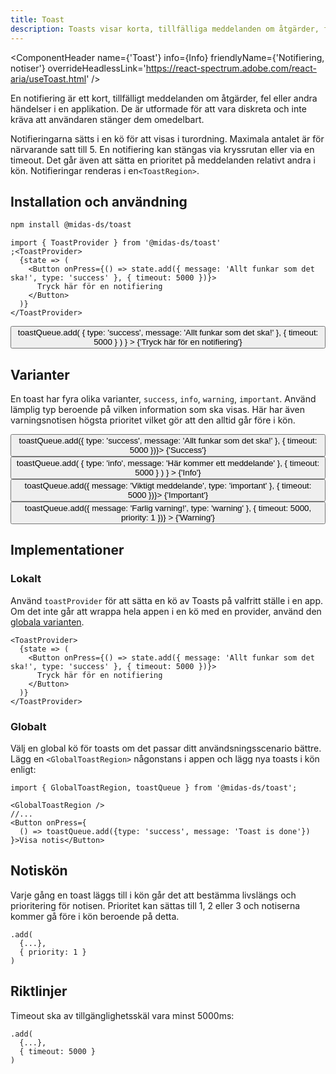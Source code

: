 ```yaml
---
title: Toast
description: Toasts visar korta, tillfälliga meddelanden om åtgärder, fel eller andra händelser i en applikation.
---
```



<ComponentHeader
  name={'Toast'}
  info={Info}
  friendlyName={'Notifiering, notiser'}
  overrideHeadlessLink='https://react-spectrum.adobe.com/react-aria/useToast.html'
/>

En notifiering är ett kort, tillfälligt meddelanden om åtgärder, fel eller andra händelser i en applikation. De är utformade för att vara diskreta och inte kräva att användaren stänger dem omedelbart.

Notifieringarna sätts i en kö för att visas i turordning. Maximala antalet är för närvarande satt till 5. En notifiering kan stängas via kryssrutan
eller via en timeout. Det går även att sätta en prioritet på meddelanden relativt andra i kön. Notifieringar renderas i en`<ToastRegion>`.

## Installation och användning

```bash npm2yarn
npm install @midas-ds/toast
```

```tsx
import { ToastProvider } from '@midas-ds/toast'
;<ToastProvider>
  {state => (
    <Button onPress={() => state.add({ message: 'Allt funkar som det ska!', type: 'success' }, { timeout: 5000 })}>
      Tryck här för en notifiering
    </Button>
  )}
</ToastProvider>
```

<GlobalToastRegion />
<Button
  onPress={() =>
    toastQueue.add(
      { type: 'success', message: 'Allt funkar som det ska!' },
      {
        timeout: 5000
      }
    )
  }
>
  {'Tryck här för en notifiering'}
</Button>

## Varianter

En toast har fyra olika varianter, `success`, `info`, `warning`, `important`. Använd lämplig typ beroende på vilken information som ska visas. Här har även varningsnotisen högsta prioritet vilket gör att den alltid går före i kön.

<Flex fluid={true}>
  <FlexItem col={3}>
    <Button onPress={() => toastQueue.add({ type: 'success', message: 'Allt funkar som det ska!' }, { timeout: 5000 })}>
      {'Success'}
    </Button>
  </FlexItem>
  <FlexItem col={3}>
    <Button
      onPress={() =>
        toastQueue.add(
          { type: 'info', message: 'Här kommer ett meddelande' },
          {
            timeout: 5000
          }
        )
      }
    >
      {'Info'}
    </Button>
  </FlexItem>
  <FlexItem col={3}>
    <Button onPress={() => toastQueue.add({ message: 'Viktigt meddelande', type: 'important' }, { timeout: 5000 })}>
      {'Important'}
    </Button>
  </FlexItem>
  <FlexItem col={3}>
    <Button
      onPress={() => toastQueue.add({ message: 'Farlig varning!', type: 'warning' }, { timeout: 5000, priority: 1 })}
    >
      {'Warning'}
    </Button>
  </FlexItem>
</Flex>

## Implementationer

### Lokalt

Använd `toastProvider` för att sätta en kö av Toasts på valfritt ställe i en app. Om det inte går att wrappa hela appen i en kö med en provider,
använd den [globala varianten](#global-implementation).

```tsx
<ToastProvider>
  {state => (
    <Button onPress={() => state.add({ message: 'Allt funkar som det ska!', type: 'success' }, { timeout: 5000 })}>
      Tryck här för en notifiering
    </Button>
  )}
</ToastProvider>
```

### Globalt

Välj en global kö för toasts om det passar ditt användsningsscenario bättre. Lägg en `<GlobalToastRegion>` någonstans i appen
och lägg nya toasts i kön enligt:

```tsx
import { GlobalToastRegion, toastQueue } from '@midas-ds/toast';

<GlobalToastRegion />
//...
<Button onPress={
  () => toastQueue.add({type: 'success', message: 'Toast is done'})
}>Visa notis</Button>
```

## Notiskön

Varje gång en toast läggs till i kön går det att bestämma livslängs och prioritering för notisen. Prioritet kan sättas till 1, 2 eller 3 och notiserna kommer gå före i kön beroende på detta.

```tsx {3}
.add(
  {...},
  { priority: 1 }
)
```

## Riktlinjer

Timeout ska av tillgänglighetsskäl vara minst 5000ms:

```tsx {3}
.add(
  {...},
  { timeout: 5000 }
)
```

<ComponentFooter info={Info} />
